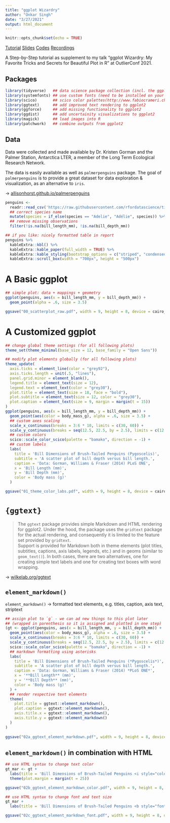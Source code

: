 ```yaml
---
title: "ggplot Wizardry"
author: "Onkar Singh"
date: "3/27/2021"
output: html_document
---
```


```r
knitr::opts_chunk$set(echo = TRUE)
```

[Tutorial](https://z3tt.github.io/OutlierConf2021/) [Slides](https://www.cedricscherer.com/slides/OutlierConf2021_ggplot-wizardry.pdf) [Codes](https://github.com/Z3tt/OutlierConf2021/blob/main/R/OutlierConf2021_ggplotWizardry_HandsOn.Rmd) [Recordings](https://www.youtube.com/watch?v=7UjA_5gNvdw&list=PLAm5TIX-yz7IkKOUcStM_vl8AD0S9v0co&index=34)

A Step-by-Step tutorial as supplement to my talk "ggplot Wizardry: My Favorite Tricks and Secrets for Beautiful Plot in R" at OutlierConf 2021.

## **Packages**

```r
library(tidyverse)   ## data science package collection (incl. the ggplot2 package)
library(systemfonts) ## use custom fonts (need to be installed on your OS)  
library(scico)       ## scico color palettes(http://www.fabiocrameri.ch/colourmaps.php) in R 
library(ggtext)      ## add improved text rendering to ggplot2
library(ggforce)     ## add missing functionality to ggplot2
library(ggdist)      ## add uncertainity visualizations to ggplot2
library(magick)      ## load images into R
library(patchwork)   ## combine outputs from ggplot2
```

## **Data**

Data were collected and made available by Dr. Kristen Gorman and the Palmer Station, Antarctica LTER, a member of the Long Term Ecological Research Network.

The data is easily available as well as `palmerpenguins` package. The goal of `palmerpenguins` is to provide a great dataset for data exploration & visualization, as an alternative to `iris`.

→ [allisonhorst.github.io/palmerpenguins](https://allisonhorst.github.io/palmerpenguins)

```r
penguins <- 
  readr::read_csv('https://raw.githubusercontent.com/rfordatascience/tidytuesday/master/data/2020/2020-07-28/penguins.csv') %>% 
  ## correct species name
  mutate(species = if_else(species == "Adelie", "Adélie", species)) %>% 
  ## remove missing observations
  filter(!is.na(bill_length_mm), !is.na(bill_depth_mm))

## if you like: nicely formatted table in report
penguins %>% 
  kableExtra::kbl() %>%
  kableExtra::kable_paper(full_width = TRUE) %>%
  kableExtra::kable_styling(bootstrap_options = c("striped", "condensed", "responsive")) %>%
  kableExtra::scroll_box(width = "700px", height = "500px")
```

# A Basic ggplot

```r
## simple plot: data + mappings + geometry
ggplot(penguins, aes(x = bill_length_mm, y = bill_depth_mm)) +
  geom_point(alpha = .6, size = 3.5)

ggsave("00_scatterplot_raw.pdf", width = 9, height = 8, device = cairo_pdf)
```

# A Customized ggplot

```r
## change global theme settings (for all following plots)
theme_set(theme_minimal(base_size = 12, base_family = "Open Sans"))

## modify plot elements globally (for all following plots)
theme_update(
  axis.ticks = element_line(color = "grey92"),
  axis.ticks.length = unit(.5, "lines"),
  panel.grid.minor = element_blank(),
  legend.title = element_text(size = 12),
  legend.text = element_text(color = "grey30"),
  plot.title = element_text(size = 18, face = "bold"),
  plot.subtitle = element_text(size = 12, color = "grey30"),
  plot.caption = element_text(size = 9, margin = margin(t = 15))
)
ggplot(penguins, aes(x = bill_length_mm, y = bill_depth_mm)) +
  geom_point(aes(color = body_mass_g), alpha = .6, size = 3.5) + 
  ## custom axes scaling
  scale_x_continuous(breaks = 3:6 * 10, limits = c(30, 60)) +
  scale_y_continuous(breaks = seq(12.5, 22.5, by = 2.5), limits = c(12.5, 22.5)) +
  ## custom colors
  scico::scale_color_scico(palette = "bamako", direction = -1) +
  ## custom labels
  labs(
    title = 'Bill Dimensions of Brush-Tailed Penguins (Pygoscelis)',
    subtitle = 'A scatter plot of bill depth versus bill length.',
    caption = 'Data: Gorman, Williams & Fraser (2014) PLoS ONE',
    x = 'Bill Length (mm)', 
    y = 'Bill Depth (mm)',
    color = 'Body mass (g)'
  )

ggsave("01_theme_color_labs.pdf", width = 9, height = 8, device = cairo_pdf)
```

# `{ggtext}`

> The `ggtext` package provides simple Markdown and HTML rendering for ggplot2. Under the hood, the package uses the `gridtext` package for the actual rendering, and consequently it is limited to the feature set provided by `gridtext`.\
> Support is provided for Markdown both in theme elements (plot titles, subtitles, captions, axis labels, legends, etc.) and in geoms (similar to `geom_text()`). In both cases, there are two alternatives, one for creating simple text labels and one for creating text boxes with word wrapping.

→ [wilkelab.org/ggtext](https://wilkelab.org/ggtext)

## **`element_markdown()`**

`element_markdown()` → formatted text elements, e.g. titles, caption, axis text, striptext

```r
## assign plot to `g` - we can ad new things to this plot later
## (wrapped in parenthesis so it is assigned and plotted in one step)
(gt <- ggplot(penguins, aes(x = bill_length_mm, y = bill_depth_mm)) +
  geom_point(aes(color = body_mass_g), alpha = .6, size = 3.5) + 
  scale_x_continuous(breaks = 3:6 * 10, limits = c(30, 60)) +
  scale_y_continuous(breaks = seq(12.5, 22.5, by = 2.5), limits = c(12.5, 22.5)) +
  scico::scale_color_scico(palette = "bamako", direction = -1) +
  ## markdown formatting using asterisks
  labs(
    title = 'Bill Dimensions of Brush-Tailed Penguins (*Pygoscelis*)',
    subtitle = 'A scatter plot of bill depth versus bill length.',
    caption = 'Data: Gorman, Williams & Fraser (2014) *PLoS ONE*',
    x = '**Bill Length** (mm)', 
    y = '**Bill Depth** (mm)',
    color = 'Body mass (g)'
  ) +
  ## render respective text elements
  theme(
    plot.title = ggtext::element_markdown(),
    plot.caption = ggtext::element_markdown(),
    axis.title.x = ggtext::element_markdown(),
    axis.title.y = ggtext::element_markdown()
  )
)
 
ggsave("02a_ggtext_element_markdown.pdf", width = 9, height = 8, device = cairo_pdf)
```

## **`element_markdown()` in combination with HTML**

```r
## use HTML syntax to change text color
gt_mar <- gt +
  labs(title = 'Bill Dimensions of Brush-Tailed Penguins <i style="color:#28A87D;">Pygoscelis</i>') +
  theme(plot.margin = margin(t = 25))

ggsave("02b_ggtext_element_markdown_color.pdf", width = 9, height = 8, device = cairo_pdf)

```

```r
## use HTML syntax to change font and text size
gt_mar +
  labs(title = 'Bill Dimensions of Brush-Tailed Penguins <b style="font-size:32pt;font-family:blacksword;">Pygoscelis</b>')

ggsave("02c_ggtext_element_markdown_font.pdf", width = 9, height = 8, device = cairo_pdf)
```
